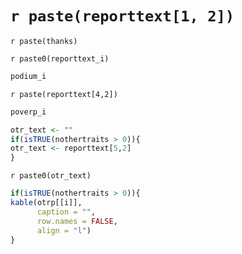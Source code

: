 # `r paste(reporttext[1, 2])`

`r paste(thanks)`

`r paste0(reporttext_i)`

```r
podium_i
```

`r paste(reporttext[4,2])`

```r
poverp_i
```

\pagebreak

```r
otr_text <- ""
if(isTRUE(nothertraits > 0)){
otr_text <- reporttext[5,2]
}
```

`r paste0(otr_text)`

\n

```r
if(isTRUE(nothertraits > 0)){
kable(otrp[[i]], 
      caption = "",
      row.names = FALSE,
      align = "l")
}
```

\pagebreak

